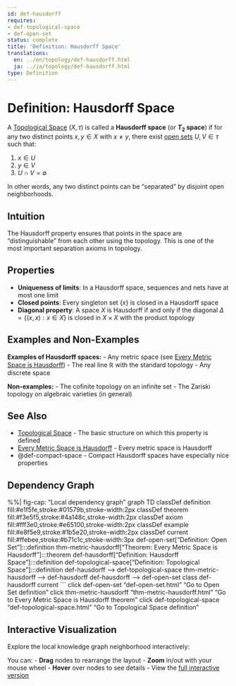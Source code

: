 ```yaml
---
id: def-hausdorff
requires:
- def-topological-space
- def-open-set
status: complete
title: 'Definition: Hausdorff Space'
translations:
  en: ../en/topology/def-hausdorff.html
  ja: ../ja/topology/def-hausdorff.html
type: Definition
---
```


# Definition: Hausdorff Space {#def-hausdorff}

A [Topological Space](def-topological-space.qmd) $(X, \tau)$ is called a **Hausdorff space** (or **$T_2$ space**) if for any two distinct points $x, y \in X$ with $x \neq y$, there exist [open sets](def-open-set.qmd) $U, V \in \tau$ such that:

1. $x \in U$
2. $y \in V$
3. $U \cap V = \emptyset$

In other words, any two distinct points can be "separated" by disjoint open neighborhoods.

## Intuition

The Hausdorff property ensures that points in the space are "distinguishable" from each other using the topology. This is one of the most important separation axioms in topology.

## Properties

- **Uniqueness of limits**: In a Hausdorff space, sequences and nets have at most one limit
- **Closed points**: Every singleton set $\{x\}$ is closed in a Hausdorff space
- **Diagonal property**: A space $X$ is Hausdorff if and only if the diagonal $\Delta = \{(x,x) : x \in X\}$ is closed in $X \times X$ with the product topology

## Examples and Non-Examples

**Examples of Hausdorff spaces:**
- Any metric space (see [Every Metric Space is Hausdorff](thm-metric-hausdorff.qmd))
- The real line $\mathbb{R}$ with the standard topology
- Any discrete space

**Non-examples:**
- The cofinite topology on an infinite set
- The Zariski topology on algebraic varieties (in general)

## See Also

- [Topological Space](def-topological-space.qmd) - The basic structure on which this property is defined
- [Every Metric Space is Hausdorff](thm-metric-hausdorff.qmd) - Every metric space is Hausdorff
- @def-compact-space - Compact Hausdorff spaces have especially nice properties

## Dependency Graph

%%| fig-cap: "Local dependency graph"
graph TD
    classDef definition fill:#e1f5fe,stroke:#01579b,stroke-width:2px
    classDef theorem fill:#f3e5f5,stroke:#4a148c,stroke-width:2px
    classDef axiom fill:#fff3e0,stroke:#e65100,stroke-width:2px
    classDef example fill:#e8f5e9,stroke:#1b5e20,stroke-width:2px
    classDef current fill:#ffebee,stroke:#b71c1c,stroke-width:3px
    def-open-set["Definition: Open Set"]:::definition
    thm-metric-hausdorff["Theorem: Every Metric Space is Hausdorff"]:::theorem
    def-hausdorff["Definition: Hausdorff Space"]:::definition
    def-topological-space["Definition: Topological Space"]:::definition
    def-hausdorff --> def-topological-space
    thm-metric-hausdorff --> def-hausdorff
    def-hausdorff --> def-open-set
    class def-hausdorff current
```
    click def-open-set "def-open-set.html" "Go to Open Set definition"
    click thm-metric-hausdorff "thm-metric-hausdorff.html" "Go to Every Metric Space is Hausdorff theorem"
    click def-topological-space "def-topological-space.html" "Go to Topological Space definition"

## Interactive Visualization

Explore the local knowledge graph neighborhood interactively:

::: {.graph-viz data-id="def-hausdorff" data-width="700" data-height="500"}
:::

You can:
- **Drag** nodes to rearrange the layout
- **Zoom** in/out with your mouse wheel
- **Hover** over nodes to see details
- View the [full interactive version](../../output/interactive/def-hausdorff.html){target="_blank"}
